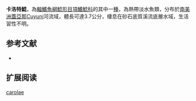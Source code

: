 {{Multiple issues|
{{No footnotes|time=2022-05-09T10:59:44+00:00}}
{{Onesource|time=2022-05-09T10:59:44+00:00}}
}}
{{Speciesbox
| name = 卡洛特鯰
| image = 
| image_width = 250px
| status = NE
| status_system = IUCN3.1
| genus = Tatia
| species = carolae
| authority = Vari & Ferraris, 2013
| synonyms = 
}}
'''卡洛特鯰'''，為[[輻鰭魚綱|輻鰭魚綱]][[鯰形目|鯰形目]][[項鰭鯰科|項鰭鯰科]]的其中一[[種|種]]，為熱帶淡水魚類，分布於[[南美洲|南美洲]][[蓋亞那|蓋亞那]]Cuyuni河流域，體長可達3.7公分，棲息在砂石底質溪流底層水域，生活習性不明。
==参考文献==
*{{FishBase_species|genus=Tatia|species=carolae|year=2015|month=5}}

== 扩展阅读 ==
{{refbegin}}
{{wikispecies-inline|Tatia carolae|卡洛特鯰}}
{{refend}}
{{Taxonbar|from=Q21365661}}

[[Category:特鯰屬|carolae]]